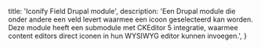  title: 'Iconify Field Drupal module',
  description:
    'Een Drupal module die onder andere een veld levert waarmee een icoon geselecteerd kan worden. Deze module heeft een submodule met CKEditor 5 integratie, waarmee content editors direct iconen in hun WYSIWYG editor kunnen invoegen.',
}
